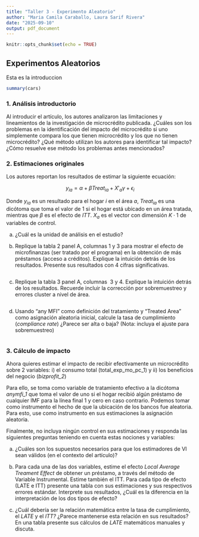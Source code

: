 ```yaml
---
title: "Taller 3 - Experimento Aleatorio"
author: "Maria Camila Caraballo, Laura Sarif Rivera"
date: "2025-09-10"
output: pdf_document
---
```


```r
knitr::opts_chunk$set(echo = TRUE)
```

## Experimentos Aleatorios

Esta es la introduccion

```r
summary(cars)
```

### 1. Análisis introductorio

Al introducir el artículo, los autores analizaron las limitaciones y lineamientos de la investigación de microcrédito publicada. ¿Cuáles son los problemas en la identificación del impacto del microcrédito si uno simplemente compara los que tienen microcrédito y los que no tienen microcrédito? ¿Qué método utilizan los autores para identificar tal impacto? ¿Cómo resuelve ese método los problemas antes mencionados?

### 2. Estimaciones originales

Los autores reportan los resultados de estimar la siguiente ecuación:

$$
y_{ia} = \alpha + \beta Treat_{ia} + X'_a\gamma + \epsilon_i
$$

Donde $y_{ia}$ es un resultado para el hogar $i$ en el área $a$, $Treat_{ia}$ es una dicótoma que toma el valor de 1 si el hogar está ubicado en un área tratada, mientras que $\beta$ es el efecto de $ITT$. $X_a$ es el vector con dimensión $K \cdot 1$ de variables de control.

a) ¿Cuál es la unidad de análisis en el estudio?

b) Replique la tabla 2 panel A, columnas 1 y 3 para mostrar el efecto de microfinanzas (ser tratado por el programa) en la obtención de más préstamos (acceso a créditos). Explique la intuición detrás de los resultados. Presente sus resultados con 4 cifras significativas.

```r

```

c) Replique la tabla 3 panel A, columnas  3 y 4. Explique la intuición detrás de los resultados. Recuerde incluir la corrección por sobremuestreo y errores cluster a nivel de área.

```r
```

d) Usando “any MFI” como definición del tratamiento y “Treated Area” como asignación aleatoria inicial, calcule la tasa de cumplimiento (*compliance rate*) ¿Parece ser alta o baja? (Nota: incluya el ajuste para sobremuestreo)

```r

```

### 3. Cálculo de impacto 

Ahora quieres estimar el impacto de recibir efectivamente un microcrédito sobre 2
variables: i) el consumo total (total_exp_mo_pc_1) y ii) los beneficios del negocio (*bizprofit_2*)

Para ello, se toma como variable de tratamiento efectivo a la dicótoma *anymfi_1* que toma el valor de uno si el hogar recibió algún préstamo de cualquier IMF para la línea final 1 y cero en caso contrario. Podemos tomar como instrumento el hecho de que la ubicación de los bancos fue aleatoria. Para esto, use como instrumento en sus estimaciones la asignación aleatoria.

Finalmente, no incluya ningún control en sus estimaciones y responda las siguientes preguntas teniendo en cuenta estas nociones y variables:

a) ¿Cuáles son los supuestos necesarios para que los estimadores de VI sean válidos (en el contexto del artículo)?

b) Para cada una de las dos variables, estime el efecto *Local Average Treament Effect* de obtener un préstamo, a través del método de Variable Instrumental. Estime también el ITT. Para cada tipo de efecto (LATE e ITT) presente una tabla con sus estimaciones y sus respectivos errores estándar. Interprete sus resultados, ¿Cuál es la diferencia en la interpretación de los dos tipos de efecto?

c) ¿Cuál debería ser la relación matemática entre la tasa de cumplimiento, el *LATE* y el *ITT?* ¿Parece mantenerse esta relación en sus resultados? En una tabla presente sus cálculos de *LATE* matemáticos manuales y discuta.
